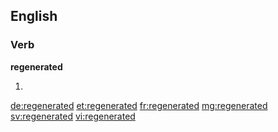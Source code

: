 ==English==

===Verb===
'''regenerated'''
# {{past of|regenerate}}

[[de:regenerated]]
[[et:regenerated]]
[[fr:regenerated]]
[[mg:regenerated]]
[[sv:regenerated]]
[[vi:regenerated]]